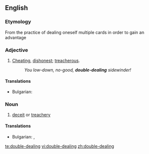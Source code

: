 ==English==

===Etymology===
From the practice of dealing oneself multiple cards in order to gain an advantage

===Adjective===
{{en-adj|pos=[[double]]-[[dealing]]|-}}

# {{context|of a person}} [[cheat|Cheating]], [[dishonest]]; [[treacherous]].
#:''You low-down, no-good, '''double-dealing''' sidewinder!''

====Translations====
{{trans-top|cheating, dishonest}}
* Bulgarian: {{t|bg|двуличен}}
{{trans-mid}}
{{trans-bottom}}

===Noun===
{{en-noun|sg=[[double]]-[[dealing]]|-}}

# [[deceit]] or [[treachery]]

====Translations====
{{trans-top|deceit or treachery}}
* Bulgarian: {{t|bg|двуличие}}, {{t|bg|измама}}
{{trans-mid}}
{{trans-bottom}}

[[te:double-dealing]]
[[vi:double-dealing]]
[[zh:double-dealing]]